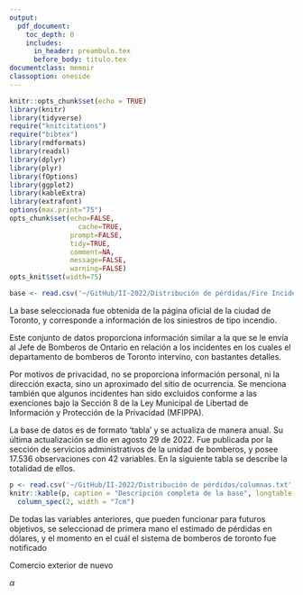 ```yaml
---
output:
  pdf_document: 
    toc_depth: 0
    includes:
      in_header: preambulo.tex
      before_body: titulo.tex
documentclass: memoir
classoption: oneside
---
```


```r
knitr::opts_chunk$set(echo = TRUE)
library(knitr)
library(tidyverse)
require("knitcitations")
require("bibtex")
library(rmdformats)
library(readxl)
library(dplyr)
library(plyr)
library(fOptions)
library(ggplot2)
library(kableExtra)
library(extrafont)
options(max.print="75")
opts_chunk$set(echo=FALSE,
	             cache=TRUE,
               prompt=FALSE,
               tidy=TRUE,
               comment=NA,
               message=FALSE,
               warning=FALSE)
opts_knit$set(width=75)

```

\fancyhead[LE,RO]{\slshape \rightmark}
\fancyhead[LO,RE]{\slshape \leftmark}
\lhead{CA-409 Distribución de Pérdidas}
\rhead{\thepage}
\fancyfoot[C]{\thepage}

\tableofcontents*

\newpage
\chapter{Bitácora 1}

\section{Sobre la base de datos}

```r
base <- read.csv('~/GitHub/II-2022/Distribución de pérdidas/Fire Incidents Data.csv')
```

La base seleccionada fue obtenida de la página oficial de la ciudad de Toronto, y corresponde a información de los siniestros de tipo incendio.

Este conjunto de datos proporciona información similar a la que se le envía al Jefe de Bomberos de Ontario en relación a los incidentes en los cuales el departamento de bomberos de Toronto intervino, con bastantes detalles.

Por motivos de privacidad, no se proporciona información personal, ni la dirección exacta, sino un aproximado del sitio de ocurrencia. Se menciona también que algunos incidentes han sido excluidos conforme a las exenciones bajo la Sección 8 de la Ley Municipal de Libertad de Información y Protección de la Privacidad (MFIPPA).

La base de datos es de formato 'tabla' y se actualiza de manera anual. Su última actualización se dio en agosto 29 de 2022. Fue publicada por la sección de servicios administrativos de la unidad de bomberos, y posee 17.536 observaciones con 42 variables. En la siguiente tabla se describe la totalidad de ellos.


```r
p <- read.csv('~/GitHub/II-2022/Distribución de pérdidas/columnas.txt',sep = ',', fileEncoding = "UTF-8")
knitr::kable(p, caption = "Descripción completa de la base", longtable = TRUE)%>%
  column_spec(2, width = "7cm")

```

De todas las variables anteriores, que pueden funcionar para futuros objetivos, se seleccionad de primera mano el  estimado de pérdidas en dólares, y el momento en el cuál el sistema de bomberos de toronto fue notificado


\section{Objetivo General:}

Comercio exterior de nuevo

$\alpha$

\section{Objetivos Específicos:}

 \begin{itemize} 
 \item 
 \item 
 \item \citep{}

\end{itemize}




\printbibliography
